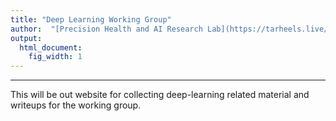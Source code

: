 ```yaml
---
title: "Deep Learning Working Group"
author:  "[Precision Health and AI Research Lab](https://tarheels.live/kosoroklab/) at [UNC Biostatistics](https://sph.unc.edu/bios/biostatistics/)"
output:
  html_document:
    fig_width: 1
---
```


----

This will be out website for collecting deep-learning related material and writeups for the working group.